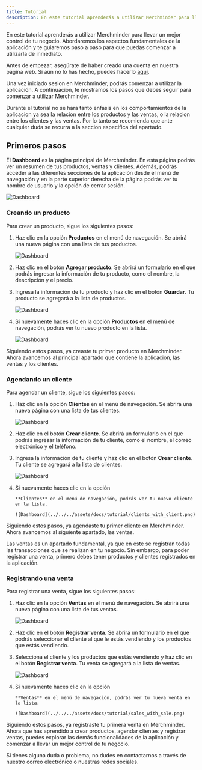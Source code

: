 ```yaml
---
title: Tutorial
description: En este tutorial aprenderás a utilizar Merchminder para llevar un mejor control de tu negocio.
---
```



En este tutorial aprenderás a utilizar Merchminder para llevar un mejor control de tu negocio. Abordaremos los aspectos fundamentales de la aplicación y te guiaremos paso a paso para que puedas comenzar a utilizarla de inmediato.

Antes de empezar, asegúrate de haber creado una cuenta en nuestra página web. Si aún no lo has hecho, puedes hacerlo [aquí](https://merchminder-app-apps.vercel.app/auth/login).

Una vez iniciado sesion en Merchminder, podrás comenzar a utilizar la aplicación. A continuación, te mostramos los pasos que debes seguir para comenzar a utilizar Merchminder.

<Aside type="tip">
  Durante el tutorial no se hara tanto enfasis en los comportamientos de la
  aplicacion ya sea la relacion entre los productos y las ventas, o la relacion
  entre los clientes y las ventas. Por lo tanto se recomienda que ante cualquier
  duda se recurra a la seccion especifica del apartado.
</Aside>

## Primeros pasos

El **Dashboard** es la página principal de Merchminder. En esta página podrás ver un resumen de tus productos, ventas y clientes. Además, podrás acceder a las diferentes secciones de la aplicación desde el menú de navegación y en la parte superior derecha de la página podrás ver tu nombre de usuario y la opción de cerrar sesión.

![Dashboard](../../../assets/docs/tutorial/dashboard.png)

### Creando un producto

Para crear un producto, sigue los siguientes pasos:

<Steps>

1.  Haz clic en la opción **Productos** en el menú de navegación. Se abrirá una nueva página con una lista de tus productos.

    ![Dashboard](../../../assets/docs/tutorial/products.png)

2.  Haz clic en el botón **Agregar producto**. Se abrirá un formulario en el que podrás ingresar la información de tu producto, como el nombre, la descripción y el precio.

3.  Ingresa la información de tu producto y haz clic en el botón **Guardar**. Tu producto se agregará a la lista de productos.

    ![Dashboard](../../../assets/docs/tutorial/form_product.png)

4.  Si nuevamente haces clic en la opción **Productos** en el menú de navegación, podrás ver tu nuevo producto en la lista.

    ![Dashboard](../../../assets/docs/tutorial/products_with_product.png)

</Steps>

Siguiendo estos pasos, ya creaste tu primer producto en Merchminder. Ahora avancemos al principal apartado que contiene la aplicacion, las ventas y los clientes.

### Agendando un cliente

Para agendar un cliente, sigue los siguientes pasos:

<Steps>

1.  Haz clic en la opción **Clientes** en el menú de navegación. Se abrirá una nueva página con una lista de tus clientes.

    ![Dashboard](../../../assets/docs/tutorial/clients.png)

2.  Haz clic en el botón **Crear cliente**. Se abrirá un formulario en el que podrás ingresar la información de tu cliente, como el nombre, el correo electrónico y el teléfono.

3.  Ingresa la información de tu cliente y haz clic en el botón **Crear cliente**. Tu cliente se agregará a la lista de clientes.

    ![Dashboard](../../../assets/docs/tutorial/form_clients.png)

4.  Si nuevamente haces clic en la opción

        **Clientes** en el menú de navegación, podrás ver tu nuevo cliente en la lista.

        ![Dashboard](../../../assets/docs/tutorial/clients_with_client.png)

</Steps>

Siguiendo estos pasos, ya agendaste tu primer cliente en Merchminder. Ahora avancemos al siguiente apartado, las ventas.

Las ventas es un apartado fundamental, ya que en este se registran todas las transacciones que se realizan en tu negocio. Sin embargo, para poder registrar una venta, primero debes tener productos y clientes registrados en la aplicación.

### Registrando una venta

Para registrar una venta, sigue los siguientes pasos:

<Steps>

1.  Haz clic en la opción **Ventas** en el menú de navegación. Se abrirá una nueva página con una lista de tus ventas.

    ![Dashboard](../../../assets/docs/tutorial/sales.png)

2.  Haz clic en el botón **Registrar venta**. Se abrirá un formulario en el que podrás seleccionar el cliente al que le estás vendiendo y los productos que estás vendiendo.

3.  Selecciona el cliente y los productos que estás vendiendo y haz clic en el botón **Registrar venta**. Tu venta se agregará a la lista de ventas.

    ![Dashboard](../../../assets/docs/tutorial/form_sales.png)

4.  Si nuevamente haces clic en la opción

        **Ventas** en el menú de navegación, podrás ver tu nueva venta en la lista.

        ![Dashboard](../../../assets/docs/tutorial/sales_with_sale.png)

</Steps>

Siguiendo estos pasos, ya registraste tu primera venta en Merchminder. Ahora que has aprendido a crear productos, agendar clientes y registrar ventas, puedes explorar las demás funcionalidades de la aplicación y comenzar a llevar un mejor control de tu negocio.

<Aside type="tip">
  Si tienes alguna duda o problema, no dudes en contactarnos a través de nuestro correo electrónico o nuestras redes sociales.
</Aside>
